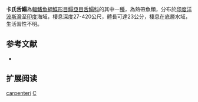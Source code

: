 {{Speciesbox
| name = 卡氏舌鰨
| image = 
| image_width = 250px
| image_caption = 
| status = NE
| status_system = IUCN3.1
| genus = Cynoglossus
| species = carpenteri
| authority = [[Alcock|Alcock]], [[1889|1889]]
| synonyms = 
}}

'''卡氏舌鰨'''為[[輻鰭魚綱|輻鰭魚綱]][[鰈形目|鰈形目]][[鰨亞目|鰨亞目]][[舌鰨科|舌鰨科]]的其中一[[種|種]]，為熱帶魚類，分布於[[印度洋|印度洋]][[波斯灣|波斯灣]]至[[印度|印度]]海域，棲息深度27-420公尺，體長可達23公分，棲息在底層水域，生活習性不明。
==参考文献==
*{{FishBase_species|genus=Cynoglossus|species=carpenteri|year=2014|month=4}}

== 扩展阅读 ==
{{refbegin}}
{{wikispecies-inline|Cynoglossus carpenteri|卡氏舌鰨}}
{{refend}}
{{Taxonbar|from=Q2520231}}

[[Category:舌鰨屬|carpenteri]]
[[Category:1889年描述的魚類|C]]

{{魚類小作品}}